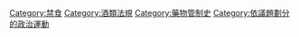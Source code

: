 [[Category:禁食|Category:禁食]]
[[Category:酒類法規|Category:酒類法規]]
[[Category:藥物管制史|Category:藥物管制史]]
[[Category:依議題劃分的政治運動|Category:依議題劃分的政治運動]]